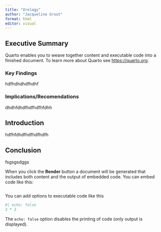 ```yaml
---
title: "Urology"
author: "Jacqueline Grout"
format: html
editor: visual
---
```


## Executive Summary

Quarto enables you to weave together content and executable code into a finished document. To learn more about Quarto see <https://quarto.org>.

### Key Findings

hdfhdhdhdfhdhf

### Implications/Recomendations

dhdhfdhdfhdfhdfhfdhh

## Introduction

hdfhfdhdfhdfhdfhdfh

## Conclusion

fsgsgsdggs

When you click the **Render** button a document will be generated that includes both content and the output of embedded code. You can embed code like this:

```r


```

You can add options to executable code like this

```r
#| echo: false
2 * 2
```

The `echo: false` option disables the printing of code (only output is displayed).
